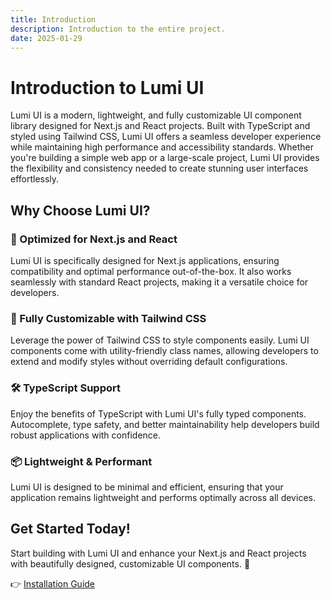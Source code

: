 ```yaml
---
title: Introduction
description: Introduction to the entire project.
date: 2025-01-29
---
```


# Introduction to Lumi UI

Lumi UI is a modern, lightweight, and fully customizable UI component library designed for Next.js and React projects. Built with TypeScript and styled using Tailwind CSS, Lumi UI offers a seamless developer experience while maintaining high performance and accessibility standards. Whether you're building a simple web app or a large-scale project, Lumi UI provides the flexibility and consistency needed to create stunning user interfaces effortlessly.

## Why Choose Lumi UI?

### 🚀 Optimized for Next.js and React
Lumi UI is specifically designed for Next.js applications, ensuring compatibility and optimal performance out-of-the-box. It also works seamlessly with standard React projects, making it a versatile choice for developers.

### 🎨 Fully Customizable with Tailwind CSS
Leverage the power of Tailwind CSS to style components easily. Lumi UI components come with utility-friendly class names, allowing developers to extend and modify styles without overriding default configurations.

### 🛠️ TypeScript Support
Enjoy the benefits of TypeScript with Lumi UI's fully typed components. Autocomplete, type safety, and better maintainability help developers build robust applications with confidence.

### 📦 Lightweight & Performant
Lumi UI is designed to be minimal and efficient, ensuring that your application remains lightweight and performs optimally across all devices.

## Get Started Today!

Start building with Lumi UI and enhance your Next.js and React projects with beautifully designed, customizable UI components. 🚀

👉 [Installation Guide](/docs#installation)